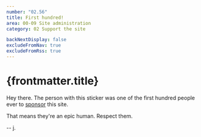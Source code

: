 ```yaml
---
number: "02.56"
title: First hundred!
area: 00-09 Site administration
category: 02 Support the site

backNextDisplay: false
excludeFromNav: true
excludeFromRss: true
---
```


# {frontmatter.title}

Hey there. The person with this sticker was one of the first hundred people ever to [sponsor](/00-09-site-administration/02-support-the-site/02.01-sponsor-me/) this site.

That means they're an epic human. Respect them.

-- j.
